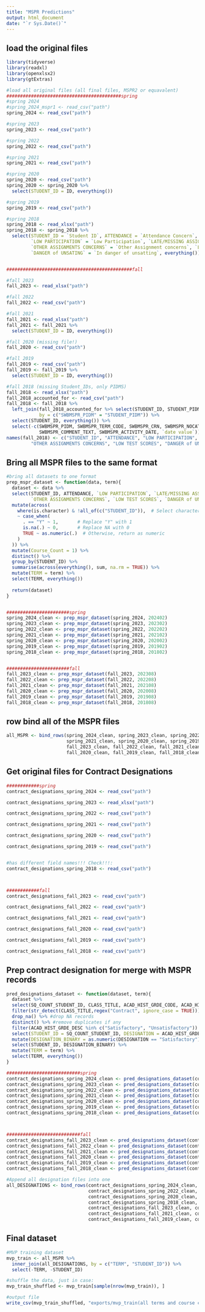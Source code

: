 ```yaml
---
title: "MSPR Predictions"
output: html_document
date: "`r Sys.Date()`"
---
```


## load the original files

```r
library(tidyverse)
library(readxl)
library(openxlsx2)
library(gtExtras)

#load all original files (all final files, MSPR2 or equavalent)
##########################################spring
#spring 2024
#spring_2024_mspr1 <- read_csv("path")
spring_2024 <- read_csv("path")

#spring 2023
spring_2023 <- read_csv("path")

#spring 2022
spring_2022 <- read_csv("path")

#spring 2021
spring_2021 <- read_csv("path")

#spring 2020
spring_2020 <- read_csv("path")
spring_2020 <- spring_2020 %>%
  select(STUDENT_ID = ID, everything())

#spring 2019
spring_2019 <- read_csv("path")

#spring 2018
spring_2018 <- read_xlsx("path")
spring_2018 <- spring_2018 %>%
  select(STUDENT_ID = `Student ID`, ATTENDANCE = `Attendance Concern`, 
         `LOW PARTICIPATION` = `Low Participation`, `LATE/MISSING ASSIGNMENTS` = `Late or missing written assignments`,
         `OTHER ASSIGNMENTS CONCERNS` = `Other Assignment concerns`, `LOW TEST SCORES` = `Low quiz/test score`,
         `DANGER of UNSATING` = `In danger of unsatting`, everything())


##############################################fall

#fall 2023
fall_2023 <- read_xlsx("path")

#fall 2022
fall_2022 <- read_csv("path")

#fall 2021
fall_2021 <- read_xlsx("path")
fall_2021 <- fall_2021 %>%
  select(STUDENT_ID = ID, everything())

#fall 2020 (missing file!)
fall_2020 <- read_csv("path")

#fall 2019
fall_2019 <- read_csv("path")
fall_2019 <- fall_2019 %>%
  select(STUDENT_ID = ID, everything())

#fall 2018 (missing Student_IDs, only PIDMS)
fall_2018 <- read_xlsx("path")
fall_2018_accounted_for <- read_csv("path")
fall_2018 <- fall_2018 %>%
  left_join(fall_2018_accounted_for %>% select(STUDENT_ID, STUDENT_PIDM),
            by = c("SWBMSPR_PIDM" = "STUDENT_PIDM")) %>%
  select(STUDENT_ID, everything()) %>%
  select(-c(SWBMSPR_PIDM, SWBMSPR_TERM_CODE, SWBMSPR_CRN, SWBMSPR_NOCATT_IND,
            SWBMSPR_COMMENT_TEXT, SWBMSPR_ACTIVITY_DATE, `date value`))
names(fall_2018) <- c("STUDENT_ID", "ATTENDANCE", "LOW PARTICIPATION", "LATE/MISSING ASSIGNMENTS", 
         "OTHER ASSIGNMENTS CONCERNS", "LOW TEST SCORES", "DANGER of UNSATING")

```


## Bring all MSPR files to the same format
```r
#bring all datasets to one format
prep_mspr_dataset <- function(data, term){
  dataset <- data %>%
  select(STUDENT_ID, ATTENDANCE, `LOW PARTICIPATION`, `LATE/MISSING ASSIGNMENTS`, 
         `OTHER ASSIGNMENTS CONCERNS`, `LOW TEST SCORES`, `DANGER of UNSATING`) %>%
  mutate(across(
    where(is.character) & !all_of(c("STUDENT_ID")),  # Select character columns
    ~ case_when(
      . == "Y" ~ 1,       # Replace "Y" with 1
      is.na(.) ~ 0,       # Replace NA with 0
      TRUE ~ as.numeric(.)  # Otherwise, return as numeric
    )
  )) %>%
  mutate(Course_Count = 1) %>%
  distinct() %>%
  group_by(STUDENT_ID) %>%
  summarise(across(everything(), sum, na.rm = TRUE)) %>%
  mutate(TERM = term) %>%
  select(TERM, everything())
  
  return(dataset)
}


#######################spring 
spring_2024_clean <- prep_mspr_dataset(spring_2024, 202402)
spring_2023_clean <- prep_mspr_dataset(spring_2023, 202302)
spring_2022_clean <- prep_mspr_dataset(spring_2022, 202202)
spring_2021_clean <- prep_mspr_dataset(spring_2021, 202102)
spring_2020_clean <- prep_mspr_dataset(spring_2020, 202002)
spring_2019_clean <- prep_mspr_dataset(spring_2019, 201902)
spring_2018_clean <- prep_mspr_dataset(spring_2018, 201802)


#######################fall
fall_2023_clean <- prep_mspr_dataset(fall_2023, 202308)
fall_2022_clean <- prep_mspr_dataset(fall_2022, 202208)
fall_2021_clean <- prep_mspr_dataset(fall_2021, 202108)
fall_2020_clean <- prep_mspr_dataset(fall_2020, 202008)
fall_2019_clean <- prep_mspr_dataset(fall_2019, 201908)
fall_2018_clean <- prep_mspr_dataset(fall_2018, 201808)
```


## row bind all of the MSPR files
```r
all_MSPR <- bind_rows(spring_2024_clean, spring_2023_clean, spring_2022_clean,
                      spring_2021_clean, spring_2020_clean, spring_2019_clean, spring_2018_clean,
                      fall_2023_clean, fall_2022_clean, fall_2021_clean,
                      fall_2020_clean, fall_2019_clean, fall_2018_clean)
```


## Get original files for Contract Designations
```r

############spring
contract_designations_spring_2024 <- read_csv("path")

contract_designations_spring_2023 <- read_xlsx("path")

contract_designations_spring_2022 <- read_csv("path")

contract_designations_spring_2021 <- read_csv("path")

contract_designations_spring_2020 <- read_csv("path")

contract_designations_spring_2019 <- read_csv("path")


#has different field names!!! Check!!!:
contract_designations_spring_2018 <- read_csv("path")



############fall
contract_designations_fall_2023 <- read_csv("path")

contract_designations_fall_2022 <- read_csv("path")

contract_designations_fall_2021 <- read_csv("path")

contract_designations_fall_2020 <- read_csv("path")

contract_designations_fall_2019 <- read_csv("path")

contract_designations_fall_2018 <- read_csv("path")

```


## Prep contract designation for merge with MSPR records
```r
pred_designations_dataset <- function(dataset, term){
  dataset %>%
  select(SQ_COUNT_STUDENT_ID, CLASS_TITLE, ACAD_HIST_GRDE_CODE, ACAD_HIST_GRDE_DESC) %>%
  filter(str_detect(CLASS_TITLE,regex("Contract", ignore_case = TRUE))) %>% #only records for contracts
  drop_na() %>% #drop NA records
  distinct() %>% #remove duplicates if any
  filter(ACAD_HIST_GRDE_DESC %in% c("Satisfactory", "Unsatisfactory")) %>%
  select(STUDENT_ID = SQ_COUNT_STUDENT_ID, DESIGNATION = ACAD_HIST_GRDE_DESC) %>%
  mutate(DESIGNATION_BINARY = as.numeric(DESIGNATION == "Satisfactory")) %>%
  select(STUDENT_ID, DESIGNATION_BINARY) %>%
  mutate(TERM = term) %>%
  select(TERM, everything())
}

###########################spring
contract_designations_spring_2024_clean <- pred_designations_dataset(contract_designations_spring_2024, 202402)
contract_designations_spring_2023_clean <- pred_designations_dataset(contract_designations_spring_2023, 202302)
contract_designations_spring_2022_clean <- pred_designations_dataset(contract_designations_spring_2022, 202202)
contract_designations_spring_2021_clean <- pred_designations_dataset(contract_designations_spring_2021, 202102)
contract_designations_spring_2020_clean <- pred_designations_dataset(contract_designations_spring_2020, 202002)
contract_designations_spring_2019_clean <- pred_designations_dataset(contract_designations_spring_2019, 201902)
contract_designations_spring_2018_clean <- pred_designations_dataset(contract_designations_spring_2018, 201802)



###########################fall
contract_designations_fall_2023_clean <- pred_designations_dataset(contract_designations_fall_2023, 202308)
contract_designations_fall_2022_clean <- pred_designations_dataset(contract_designations_fall_2022, 202208)
contract_designations_fall_2021_clean <- pred_designations_dataset(contract_designations_fall_2021, 202108)
contract_designations_fall_2020_clean <- pred_designations_dataset(contract_designations_fall_2020, 202008)
contract_designations_fall_2019_clean <- pred_designations_dataset(contract_designations_fall_2019, 201908)
contract_designations_fall_2018_clean <- pred_designations_dataset(contract_designations_fall_2018, 201808)


```

```r
#Append all designation files into one
all_DESIGNATIONS <- bind_rows(contract_designations_spring_2024_clean, contract_designations_spring_2023_clean,
                              contract_designations_spring_2022_clean, contract_designations_spring_2021_clean,
                              contract_designations_spring_2020_clean, contract_designations_spring_2019_clean,
                              contract_designations_spring_2018_clean,
                              contract_designations_fall_2023_clean, contract_designations_fall_2022_clean,
                              contract_designations_fall_2021_clean, contract_designations_fall_2020_clean,
                              contract_designations_fall_2019_clean, contract_designations_fall_2018_clean)
```

## Final dataset
```r
#MVP training dataset
mvp_train <- all_MSPR %>%
  inner_join(all_DESIGNATIONS, by = c("TERM", "STUDENT_ID")) %>%
  select(-TERM, -STUDENT_ID)

#shuffle the data, just in case:
mvp_train_shuffled <- mvp_train[sample(nrow(mvp_train)), ]
```



```r
#output file
write_csv(mvp_train_shuffled, "exports/mvp_train(all terms and course count).csv")
```

